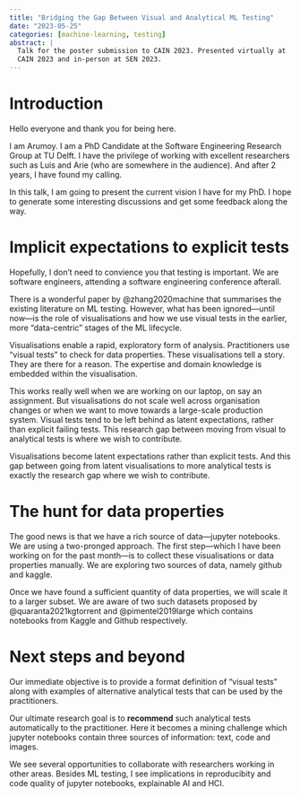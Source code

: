 ```yaml
---
title: "Bridging the Gap Between Visual and Analytical ML Testing"
date: "2023-05-25"
categories: [machine-learning, testing]
abstract: |
  Talk for the poster submission to CAIN 2023. Presented virtually at
  CAIN 2023 and in-person at SEN 2023.
---
```


# Introduction
Hello everyone and thank you for being here.

I am Arumoy. I am a PhD Candidate at the Software Engineering Research
Group at TU Delft. I have the privilege of working with excellent
researchers such as Luis and Arie (who are somewhere in the audience).
And after 2 years, I have found my calling.

In this talk, I am going to present the current vision I have for my
PhD. I hope to generate some interesting discussions and get some
feedback along the way.

# Implicit expectations to explicit tests
Hopefully, I don't need to convience you that testing is important. We
are software engineers, attending a software engineering conference
afterall.

There is a wonderful paper by @zhang2020machine that summarises the
existing literature on ML testing. However, what has been
ignored---until now---is the role of visualisations and how we use
visual tests in the earlier, more "data-centric" stages of the ML
lifecycle.

Visualisations enable a rapid, exploratory form of analysis.
Practitioners use "visual tests" to check for data properties. These
visualisations tell a story. They are there for a reason. The
expertise and domain knowledge is embedded within the visualisation.

This works really well when we are working on our laptop, on say an
assignment. But visualisations do not scale well across organisation
changes or when we want to move towards a large-scale production
system. Visual tests tend to be left behind as latent expectations,
rather than explicit failing tests. This research gap between moving
from visual to analytical tests is where we wish to contribute.

Visualisations become latent expectations rather than explicit tests.
And this gap between going from latent visualisations to more
analytical tests is exactly the research gap where we wish to
contribute.

# The hunt for data properties

The good news is that we have a rich source of data---jupyter
notebooks. We are using a two-pronged approach. The first step---which
I have been working on for the past month---is to collect these
visualisations or data properties manually. We are exploring two
sources of data, namely github and kaggle.

Once we have found a sufficient quantity of data properties, we will
scale it to a larger subset. We are aware of two such datasets
proposed by @quaranta2021kgtorrent and @pimentel2019large which
contains notebooks from Kaggle and Github respectively.

# Next steps and beyond

Our immediate objective is to provide a format definition of "visual
tests" along with examples of alternative analytical tests that can be
used by the practitioners.

Our ultimate research goal is to **recommend** such analytical tests
automatically to the practitioner. Here it becomes a mining challenge
which jupyter notebooks contain three sources of information: text,
code and images.

We see several opportunities to collaborate with researchers working
in other areas. Besides ML testing, I see implications in
reproducibity and code quality of jupyter notebooks, explainable AI
and HCI.
